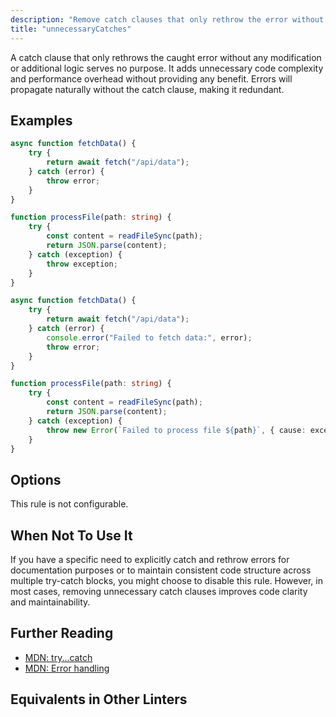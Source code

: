 ```yaml
---
description: "Remove catch clauses that only rethrow the error without modification."
title: "unnecessaryCatches"
---
```



<RuleSummary plugin="ts" rule="unnecessaryCatches" />

A catch clause that only rethrows the caught error without any modification or additional logic serves no purpose.
It adds unnecessary code complexity and performance overhead without providing any benefit.
Errors will propagate naturally without the catch clause, making it redundant.

## Examples

<Tabs>
<TabItem label="❌ Incorrect">

```ts
async function fetchData() {
	try {
		return await fetch("/api/data");
	} catch (error) {
		throw error;
	}
}

function processFile(path: string) {
	try {
		const content = readFileSync(path);
		return JSON.parse(content);
	} catch (exception) {
		throw exception;
	}
}
```

</TabItem>
<TabItem label="✅ Correct">

```ts
async function fetchData() {
	try {
		return await fetch("/api/data");
	} catch (error) {
		console.error("Failed to fetch data:", error);
		throw error;
	}
}

function processFile(path: string) {
	try {
		const content = readFileSync(path);
		return JSON.parse(content);
	} catch (exception) {
		throw new Error(`Failed to process file ${path}`, { cause: exception });
	}
}
```

</TabItem>
</Tabs>

## Options

This rule is not configurable.

## When Not To Use It

If you have a specific need to explicitly catch and rethrow errors for documentation purposes or to maintain consistent code structure across multiple try-catch blocks, you might choose to disable this rule.
However, in most cases, removing unnecessary catch clauses improves code clarity and maintainability.

## Further Reading

- [MDN: try...catch](https://developer.mozilla.org/en-US/docs/Web/JavaScript/Reference/Statements/try...catch)
- [MDN: Error handling](https://developer.mozilla.org/en-US/docs/Web/JavaScript/Guide/Control_flow_and_error_handling#exception_handling_statements)

## Equivalents in Other Linters

<RuleEquivalents pluginId="ts" ruleId="unnecessaryCatches" />
